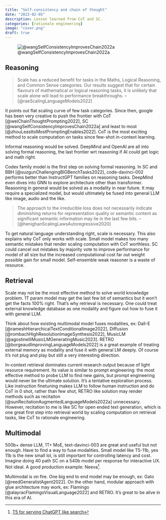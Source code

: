 ```yaml
---
title: "Self-consistency and chain of thought"
date: "2023-02-05"
description: Lesson learned from CoT and SC. 
categories: [rationale engineering]
image: "cover.png"
draft: true
---
```

![@wangSelfConsistencyImprovesChain2022a](cover.png)

## Reasoning
> Scale has a reduced benefit for tasks in the Maths, Logical Reasoning, and Common Sense categories. Our results suggest that for certain flavours of mathematical or logical reasoning tasks, it is unlikely that scale alone will lead to performance breakthroughs. --[@raeScalingLanguageModels2022]

It points out flat scaling curve of few task categories. Since then, google has been very creative to push the frontier with CoT [@weiChainThoughtPrompting2022], SC [@wangSelfConsistencyImprovesChain2022a] and least to most [@zhouLeasttoMostPromptingEnables2022]. CoT is the most exciting method to scale computation on tasks since few-shot in-context learning.

Informal reasoning would be solved. DeepMind and OpenAI are all into solving formal reasoning, the last frontier wrt reasoning if AI could get logic and math right.

Codex family model is the first step on solving formal reasoning. In SC and BBH [@suzgunChallengingBIGBenchTasks2022], code-davinci-002 performs better than InstructGPT families on reasoning tasks. DeepMind even dives into GNN to explore architecture other than transformer. Reasoning in general would be solved as a modality in near future. It may require a specialized model, but would ultimately be fused into general LLM like image, audio and the like. 

> The approach to the irreducible loss does not necessarily indicate diminishing returns for representation quality or semantic content as significant semantic information may lie in the last few bits. --[@henighanScalingLawsAutoregressive2020]

To get natural language understanding right, scale is necessary. This also explains why CoT only works with scale. Small model makes too many semantic mistakes that render scaling computation with CoT worthless. SC could cancel out mistakes by majority vote to improve performance for model of all size but the increased computational cost far out weight possible gain for small model. Self-ensemble weak reasoner is a waste of resource. 

## Retrieval
Scale may not be the most effective method to solve world knowledge problem. 1T param model may get the last few bit of semantics but it won't get the facts 100% right. That's why retrieval is necessary. One could treat external knowledge database as one modality and figure out how to fuse it with general LLM. 

Think about how existing multimodal model fuses modalities, ex: Dall-E [@rameshHierarchicalTextConditionalImage2022], Diffusion [@rombachHighResolutionImageSynthesis2022], MusicLM [@agostinelliMusicLMGeneratingMusic2023]. RETRO [@borgeaudImprovingLanguageModels2022] is a great example of treating external memory as modality and fuse it with general LM deeply. Of course it's not plug and play but still a very interesting direction.

In-context retrieval dominates current research output because of light resource requirement. Its value is similar to prompt engineering: the most effective method to probe LLM to find new gains, but prompt engineering would never be the ultimate solution. It's a tentative exploration process. Like instruction finetuning makes LLM to follow human instruction and do CoT in 0 shot, rather than few shot, RETRO like solution may render methods such as recitaiton [@sunRecitationAugmentedLanguageModels2022a] unnecessary. However, recitation to me is like SC for open ended text generation, which is one great first step into retrieval world by scaling computation on retrieval tasks, like CoT to rationale engineering. 

## Multimodal
500b+ dense LLM, 1T+ MoE, text-davinci-003 are great and useful but not enough. Have to find a way to fuse modalities. Small model like T5-11b, yes 11b is the new small lol, is still important for controlling latency and cost. Imagine doing 40 path SC on a 540b model per response for interactive UX. Not ideal. A good production example: Neeva^[[T5 for serving ChatGPT like search](https://twitter.com/ramaswmysridhar/status/1621870491945533440?s=12&t=nyAGas8S6bDKS1eLUw9I7Q)]. 

Multimodal is on fire. One big end to end model may be enough, ex: Gato [@reedGeneralistAgent2022]. On the other hand, modular approach with glue architecture may work, ex: Flamingo [@alayracFlamingoVisualLanguage2022] and RETRO. It's great to be alive in this era of AI.
